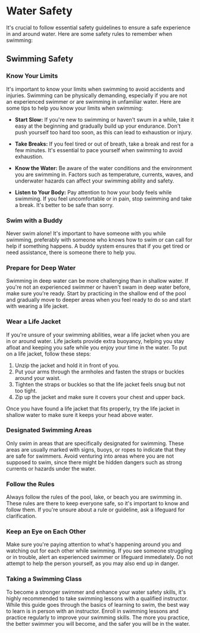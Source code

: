 # Water Safety

It's crucial to follow essential safety guidelines to ensure a safe experience in and around water. Here are some safety rules to remember when swimming:

## Swimming Safety

### Know Your Limits
It's important to know your limits when swimming to avoid accidents and injuries. Swimming can be physically demanding, especially if you are not an experienced swimmer or are swimming in unfamiliar water. Here are some tips to help you know your limits when swimming:

- **Start Slow:** If you're new to swimming or haven't swum in a while, take it easy at the beginning and gradually build up your endurance. Don't push yourself too hard too soon, as this can lead to exhaustion or injury.

- **Take Breaks:** If you feel tired or out of breath, take a break and rest for a few minutes. It's essential to pace yourself when swimming to avoid exhaustion.

- **Know the Water:** Be aware of the water conditions and the environment you are swimming in. Factors such as temperature, currents, waves, and underwater hazards can affect your swimming ability and safety.

- **Listen to Your Body:** Pay attention to how your body feels while swimming. If you feel uncomfortable or in pain, stop swimming and take a break. It's better to be safe than sorry.

### Swim with a Buddy

Never swim alone! It's important to have someone with you while swimming, preferably with someone who knows how to swim or can call for help if something happens. A buddy system ensures that if you get tired or need assistance, there is someone there to help you.

### Prepare for Deep Water

Swimming in deep water can be more challenging than in shallow water. If you're not an experienced swimmer or haven't swam in deep water before, make sure you're ready. Start by practicing in the shallow end of the pool and gradually move to deeper areas when you feel ready to do so and start with wearing a life jacket.

### Wear a Life Jacket

If you're unsure of your swimming abilities, wear a life jacket when you are in or around water. Life jackets provide extra buoyancy, helping you stay afloat and keeping you safe while you enjoy your time in the water. To put on a life jacket, follow these steps:

1. Unzip the jacket and hold it in front of you.
2. Put your arms through the armholes and fasten the straps or buckles around your waist.
3. Tighten the straps or buckles so that the life jacket feels snug but not too tight.
4. Zip up the jacket and make sure it covers your chest and upper back.

Once you have found a life jacket that fits properly, try the life jacket in shallow water to make sure it keeps your head above water.

### Designated Swimming Areas

Only swim in areas that are specifically designated for swimming. These areas are usually marked with signs, buoys, or ropes to indicate that they are safe for swimmers. Avoid venturing into areas where you are not supposed to swim, since there might be hidden dangers such as strong currents or hazards under the water.

### Follow the Rules

Always follow the rules of the pool, lake, or beach you are swimming in. These rules are there to keep everyone safe, so it's important to know and follow them. If you're unsure about a rule or guideline, ask a lifeguard for clarification.

### Keep an Eye on Each Other

Make sure you're paying attention to what's happening around you and watching out for each other while swimming. If you see someone struggling or in trouble, alert an experienced swimmer or lifeguard immediately. Do not attempt to help the person yourself, as you may also end up in danger.

### Taking a Swimming Class

To become a stronger swimmer and enhance your water safety skills, it's highly recommended to take swimming lessons with a qualified instructor. While this guide goes through the basics of learning to swim, the best way to learn is in person with an instructor. Enroll in swimming lessons and practice regularly to improve your swimming skills. The more you practice, the better swimmer you will become, and the safer you will be in the water.